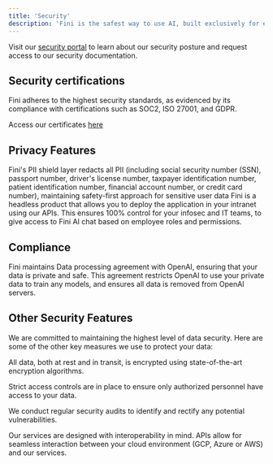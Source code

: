 ```yaml
---
title: 'Security'
description: 'Fini is the safest way to use AI, built exclusively for enterprises. Our commitment to data privacy and security is embedded in every part of our business.'
---
```


<Tip>Visit our [security portal](https://security.usefini.com) to learn about our security posture and request access to our security documentation.</Tip>

## Security certifications

Fini adheres to the highest security standards, as evidenced by its compliance with certifications such as SOC2, ISO 27001, and GDPR.

Access our certificates [here](https://security.usefini.com)

## Privacy Features

<Card title="PII masking" icon="shield-halved" iconType="duotone" color="#FF334C">
  Fini's PII shield layer redacts all PII (including social security number (SSN), passport number, driver's license number, taxpayer identification number, patient identification number, financial account number, or credit card number), maintaining safety-first approach for sensitive user data
</Card>

<Card title="Roles based Access" icon="people-group" iconType="duotone" color="#6433FF">
  Fini is a headless product that allows you to deploy the application in your intranet using our APIs. This ensures 100% control for your infosec and IT teams, to give access to Fini AI chat based on employee roles and permissions.
</Card>

## Compliance

<Card title="Data Processing Agreements" icon="handshake" iconType="duotone" color="#36CA22">
  Fini maintains Data processing agreement with OpenAI, ensuring that your data is private and safe. This agreement restricts OpenAI to use your private data to train any models, and ensures all data is removed from OpenAI servers.
</Card>


## Other Security Features

We are committed to maintaining the highest level of data security. Here are some of the other key measures we use to protect your data:

<CardGroup>

<Card 
  title="Encryption" 
  icon="file-lock">
  All data, both at rest and in transit, is encrypted using state-of-the-art encryption algorithms.
</Card>

<Card
  title="Access Control"
  icon="universal-access">
  Strict access controls are in place to ensure only authorized personnel have access to your data.
</Card>

<Card
  title="Regular Audits"
  icon="key-skeleton-left-right">
  We conduct regular security audits to identify and rectify any potential vulnerabilities.
</Card>

<Card
  title="Interoperability"
  icon="cubes">
  Our services are designed with interoperability in mind. APIs allow for seamless interaction between your cloud environment (GCP, Azure or AWS) and our services.
</Card>

</CardGroup>
